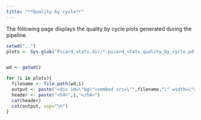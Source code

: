 ```yaml
---
title: "**Quality by cycle**"
---
```


The following page displays the quality by cycle plots generated during the pipeline.

```r

setwd("..")
plots <- Sys.glob("Picard_stats.dir/*.picard_stats.quality_by_cycle.pdf")


wd <- getwd()

for (i in plots){
  filename <- file.path(wd,i)
  output <- paste("<div id=\"bg\"><embed src=\"",filename,"\" width=\"400\" height=\"400\"></div>")
  header <- paste("<h4>",i,"</h4>")
  cat(header)
  cat(output, sep="\n")
}

```
